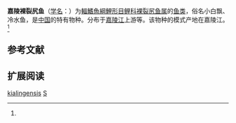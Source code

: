 {{Speciesbox
| name = 嘉陵裸裂尻鱼
| status = NE
| status_system = IUCN3.1
| image = 
| genus = Schizopygopsis
| species = kialingensis
| authority = Tsao et Tun, 1962<ref name='id6250'>{{cite web| url =http://www.bioinfo.cn/db05/BjdwSpecies.php?action=view&id=6250| title =嘉陵裸裂尻鱼| work =中国动物物种编目数据库| publisher =中国科学院微生物研究所| author =中国科学院动物研究所| accessdate =2009-04-11| deadurl =yes| archiveurl =https://web.archive.org/web/20160305051754/http://www.bioinfo.cn/db05/BjdwSpecies.php?action=view&id=6250| archivedate =2016-03-05}}</ref>
| synonyms = 
}}

'''嘉陵裸裂尻鱼'''（[[学名|学名]]：{{lang|la|''Schizopygopsis kialingensis''}}）为[[輻鰭魚綱|輻鰭魚綱]][[鯉形目|鯉形目]][[鲤科|鲤科]][[裸裂尻鱼属|裸裂尻鱼属]]的[[鱼类|鱼类]]，俗名小白飘、冷水鱼，是[[中国|中国]]的特有物种。分布于[[嘉陵江|嘉陵江]]上游等。该物种的模式产地在嘉陵江。<ref name='id6250'/>

== 参考文献 ==
{{reflist}}

== 扩展阅读 ==
{{refbegin}}
{{wikispecies-inline|Schizopygopsis kialingensis|嘉陵裸裂尻鱼}}
{{refend}}
{{Taxonbar|from=Q1040840}}

[[Category:裸裂尻鱼属|kialingensis]]
[[Category:1962年描述的鱼类|S]]


{{鯉形目小作品}}